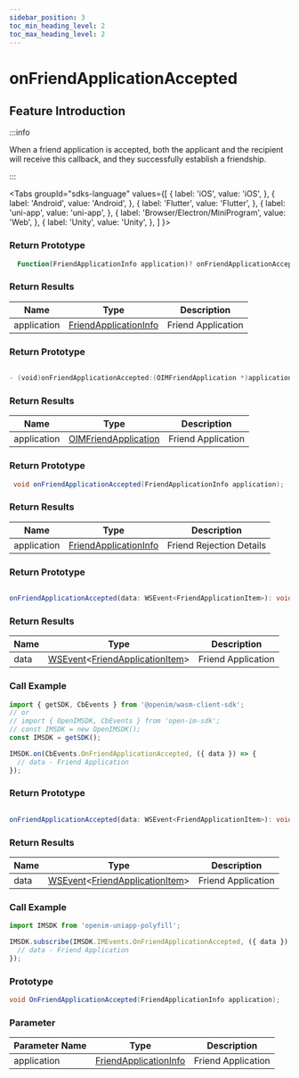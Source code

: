 ```yaml
---
sidebar_position: 3
toc_min_heading_level: 2
toc_max_heading_level: 2
---
```


# onFriendApplicationAccepted

## Feature Introduction

:::info

When a friend application is accepted, both the applicant and the recipient will receive this callback, and they successfully establish a friendship.

:::

<Tabs
groupId="sdks-language"
values={[
{ label: 'iOS', value: 'iOS', },
{ label: 'Android', value: 'Android', },
{ label: 'Flutter', value: 'Flutter', },
{ label: 'uni-app', value: 'uni-app', },
{ label: 'Browser/Electron/MiniProgram', value: 'Web', },
{ label: 'Unity', value: 'Unity', },
]
}>

<TabItem value="Flutter">

### Return Prototype

```dart showLineNumbers
  Function(FriendApplicationInfo application)? onFriendApplicationAccepted;
```

### Return Results

| Name        | Type                                                               | Description      |
| ----------- | ------------------------------------------------------------------ | ---------------- |
| application | [FriendApplicationInfo](/class/relation/friendApplication.mdx) | Friend Application |

</TabItem>

<TabItem value="iOS">

### Return Prototype

```swift showLineNumbers

- (void)onFriendApplicationAccepted:(OIMFriendApplication *)application;

```

### Return Results

| Name        | Type                                                                | Description      |
| ----------- | ------------------------------------------------------------------- | ---------------- |
| application | [OIMFriendApplication](/class/relation/friendApplication.mdx) | Friend Application |

</TabItem>

<TabItem value="Android">

### Return Prototype

```java showLineNumbers
 void onFriendApplicationAccepted(FriendApplicationInfo application);
```

### Return Results

| Name        | Type                                                               | Description               |
| ----------- | ------------------------------------------------------------------ | ------------------------- |
| application | [FriendApplicationInfo](/class/relation/friendApplication.mdx) | Friend Rejection Details |

</TabItem>

<TabItem value="Web">

### Return Prototype

```ts showLineNumbers

onFriendApplicationAccepted(data: WSEvent<FriendApplicationItem>): void;

```

### Return Results

| Name | Type                                                                                              | Description      |
| ---- | ------------------------------------------------------------------------------------------------- | ---------------- |
| data | [WSEvent](/class/response.mdx)<[FriendApplicationItem](/class/relation/friendApplication.mdx)> | Friend Application |

### Call Example

```js showLineNumbers
import { getSDK, CbEvents } from '@openim/wasm-client-sdk';
// or
// import { OpenIMSDK, CbEvents } from 'open-im-sdk';
// const IMSDK = new OpenIMSDK();
const IMSDK = getSDK();

IMSDK.on(CbEvents.OnFriendApplicationAccepted, ({ data }) => {
  // data - Friend Application
});
```

</TabItem>

<TabItem value="uni-app">

### Return Prototype

```ts showLineNumbers

onFriendApplicationAccepted(data: WSEvent<FriendApplicationItem>): void;

```

### Return Results

| Name | Type                                                                                              | Description      |
| ---- | ------------------------------------------------------------------------------------------------- | ---------------- |
| data | [WSEvent](/class/response.mdx)<[FriendApplicationItem](/class/relation/friendApplication.mdx)> | Friend Application |

### Call Example

```js showLineNumbers
import IMSDK from 'openim-uniapp-polyfill';

IMSDK.subscribe(IMSDK.IMEvents.OnFriendApplicationAccepted, ({ data }) => {
  // data - Friend Application
});
```

</TabItem>

<TabItem value="Unity">

### Prototype

```C# showLineNumbers
void OnFriendApplicationAccepted(FriendApplicationInfo application);
```

### Parameter

| Parameter Name         | Type                                                                  | Description           |
| ----------- | --------------------------------------------------------------------- | -------------- |
| application | [FriendApplicationInfo](/class/relation/friendApplication.mdx) |  Friend Application |

</TabItem>

</Tabs>